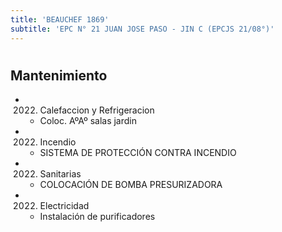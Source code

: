 ```yaml
---
title: 'BEAUCHEF 1869'
subtitle: 'EPC N° 21 JUAN JOSE PASO - JIN C (EPCJS 21/08°)'
---
```


#


## Mantenimiento

*  (2022) Calefaccion y Refrigeracion 
    + Coloc. AºAº salas jardin

*  (2022) Incendio 
    + SISTEMA DE PROTECCIÓN CONTRA INCENDIO

*  (2022) Sanitarias 
    + COLOCACIÓN DE BOMBA PRESURIZADORA

*  (2022) Electricidad 
    + Instalación de purificadores



